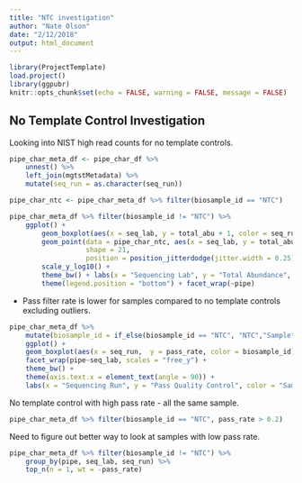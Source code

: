 ```yaml
---
title: "NTC investigation"
author: "Nate Olson"
date: "2/12/2018"
output: html_document
---
```


```r
library(ProjectTemplate)
load.project()
library(ggpubr)
knitr::opts_chunk$set(echo = FALSE, warning = FALSE, message = FALSE)
```

## No Template Control Investigation 
Looking into NIST high read counts for no template controls. 

```r
pipe_char_meta_df <- pipe_char_df %>%
    unnest() %>% 
    left_join(mgtstMetadata) %>%
    mutate(seq_run = as.character(seq_run)) 

pipe_char_ntc <- pipe_char_meta_df %>% filter(biosample_id == "NTC") 

pipe_char_meta_df %>% filter(biosample_id != "NTC") %>%
    ggplot() + 
        geom_boxplot(aes(x = seq_lab, y = total_abu + 1, color = seq_run)) + 
        geom_point(data = pipe_char_ntc, aes(x = seq_lab, y = total_abu + 1, color = seq_run), 
                   shape = 21,
                   position = position_jitterdodge(jitter.width = 0.25)) + 
        scale_y_log10() + 
        theme_bw() + labs(x = "Sequencing Lab", y = "Total Abundance", color = "Sequencing Run") +
        theme(legend.position = "bottom") + facet_wrap(~pipe)
```

- Pass filter rate is lower for samples compared to no template controls excluding outliers. 
```r
pipe_char_meta_df %>% 
    mutate(biosample_id = if_else(biosample_id == "NTC", "NTC","Sample")) %>% 
    ggplot() + 
    geom_boxplot(aes(x = seq_run,  y = pass_rate, color = biosample_id)) + 
    facet_wrap(pipe~seq_lab, scales = "free_y") + 
    theme_bw() + 
    theme(axis.text.x = element_text(angle = 90)) +
    labs(x = "Sequencing Run", y = "Pass Quality Control", color = "Sample Type")
```

No template control with high pass rate - all the same sample. 
```r
pipe_char_meta_df %>% filter(biosample_id == "NTC", pass_rate > 0.2)
```

Need to figure out better way to look at samples with low pass rate.
```r
pipe_char_meta_df %>% filter(biosample_id != "NTC") %>% 
    group_by(pipe, seq_lab, seq_run) %>% 
    top_n(n = 1, wt = -pass_rate)
```